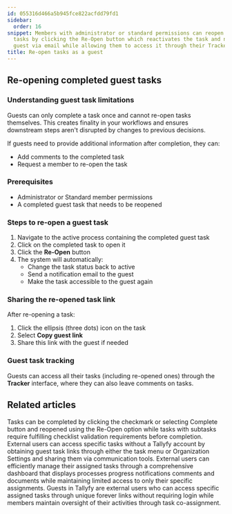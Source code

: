 ```yaml
---
id: 055316d466a5b945fce822acfdd79fd1
sidebar:
  order: 16
snippet: Members with administrator or standard permissions can reopen completed guest
  tasks by clicking the Re-Open button which reactivates the task and notifies the
  guest via email while allowing them to access it through their Tracker interface.
title: Re-open tasks as a guest
---
```


## Re-opening completed guest tasks

### Understanding guest task limitations

Guests can only complete a task once and cannot re-open tasks themselves. This creates finality in your workflows and ensures downstream steps aren't disrupted by changes to previous decisions.

If guests need to provide additional information after completion, they can:
- Add comments to the completed task
- Request a member to re-open the task

### Prerequisites
- Administrator or Standard member permissions
- A completed guest task that needs to be reopened

### Steps to re-open a guest task

1. Navigate to the active process containing the completed guest task
2. Click on the completed task to open it
3. Click the **Re-Open** button
4. The system will automatically:
   - Change the task status back to active
   - Send a notification email to the guest
   - Make the task accessible to the guest again

### Sharing the re-opened task link

After re-opening a task:

1. Click the ellipsis (three dots) icon on the task
2. Select **Copy guest link**
3. Share this link with the guest if needed

### Guest task tracking

Guests can access all their tasks (including re-opened ones) through the **Tracker** interface, where they can also leave comments on tasks.

<lite-vimeo videoid="333173184"></lite-vimeo>


## Related articles
<CardGrid>
<LinkTitleCard header="<b>Tasks > Complete or reopen tasks</b>" href="/products/pro/tracking-and-tasks/tasks/how-can-i-complete-or-reopen-tasks-in-tallyfy/" > Tasks can be completed by clicking the checkmark or selecting Complete button and reopened using the Re-Open option while tasks with subtasks require fulfilling checklist validation requirements before completion. </LinkTitleCard>
<LinkTitleCard header="<b>Guests > Get a guest's unique link</b>" href="/products/pro/documenting/guests/how-to-find-a-guest-task-link-in-tallyfy/" > External users can access specific tasks without a Tallyfy account by obtaining guest task links through either the task menu or Organization Settings and sharing them via communication tools. </LinkTitleCard>
<LinkTitleCard header="<b>Guests > The guest view</b>" href="/products/pro/documenting/guests/how-can-guests-monitor-their-processes-on-tallyfy/" > External users can efficiently manage their assigned tasks through a comprehensive dashboard that displays processes progress notifications comments and documents while maintaining limited access to only their specific assignments. </LinkTitleCard>
<LinkTitleCard header="<b>Documenting > Guests</b>" href="/products/pro/documenting/guests/" > Guests in Tallyfy are external users who can access specific assigned tasks through unique forever links without requiring login while members maintain oversight of their activities through task co-assignment. </LinkTitleCard>
</CardGrid>